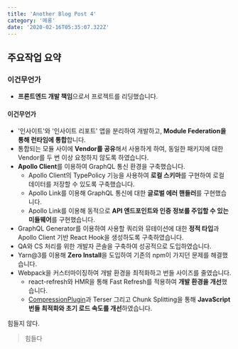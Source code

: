 ```yaml
---
title: 'Another Blog Post 4'
category: '메롱'
date: '2020-02-16T05:35:07.322Z'
---
```


## 주요작업 요약

### 이건무언가

- **프론트엔드 개발 책임**으로서 프로젝트를 리딩했습니다.

#### 이건무언가

- '인사이트'와 '인사이트 리포트' 앱을 분리하여 개발하고, **Module Federation을 통해 런타임에 통합**합니다.
- 통합되는 모듈 사이에 **Vendor를 공유**해서 사용하게 하여, 동일한 패키지에 대한 Vendor를 두 번 이상 요청하지 않도록 하였습니다.
- **Apollo Client**를 이용하여 GraphQL 통신 환경을 구축했습니다.
  - Apollo Client의 TypePolicy 기능을 사용하여 **로컬 스키마**를 구현하여 로컬 데이터를 저장할 수 있도록 구축했습니다.
  - Apollo Link를 이용해 GraphQL 통신에 대한 **글로벌 에러 핸들러**를 구현했습니다.
  - Apollo Link를 이용해 동적으로 **API 엔드포인트와 인증 정보를 주입할 수 있는 미들웨어**를 구현했습니다.
- GraphQL Generator를 이용하여 사용할 쿼리와 뮤테이션에 대한 **정적 타입**과 Apollo Client 기반 React Hook을 생성하도록 구축하였습니다.
- QA와 CS 처리를 위한 개발자 콘솔을 구축하여 성공적으로 도입하였습니다.
- Yarn@3를 이용해 **Zero Install**을 도입하여 기존의 npm이 가지던 문제를 해결했습니다.
- Webpack을 커스터마이징하여 개발 환경을 최적화하고 번들 사이즈를 줄였습니다.
  - react-refresh와 HMR을 통해 Fast Refresh를 적용하여 **개발 환경을 개선**했습니다.
  - [CompressionPlugin](https://naver.com)과 Terser 그리고 Chunk Splitting을 통해 **JavaScript 번들 최적화와 초기 로드 속도를 개선**하였습니다.

힘들지 않다.

> 힘들다

